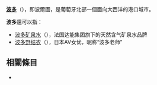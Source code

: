 '''[[波多|波多]]'''（{{lang-pt|Porto}}），即波爾圖，是葡萄牙北部一個面向大西洋的港口城市。

'''波多'''還可以指：
* [[波多矿泉水|波多矿泉水]]（{{lang-fr|Badoit}}），法国达能集团旗下的天然含气矿泉水品牌
* [[波多野结衣|波多野结衣]]（{{lang-ja|はたの ゆい}}），日本AV女优，昵称“波多老师”

== 相關條目 ==
*{{lookfrom|波多}}

{{disambig|b波|cat=二字消歧義}}